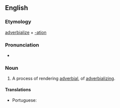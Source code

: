 ==English==

===Etymology===

[[adverbialize]] + [[-ation]]

===Pronunciation===

* {{rhymes|eɪʃən|lang=en}}

===Noun===
{{en-noun}}

# A process of rendering [[adverbial]], of [[adverbializing]].

====Translations====
{{trans-top|the process of adverbializing}}
* Portuguese: {{t|pt|adverbialização|f}}
{{trans-mid}}
{{trans-bottom}}